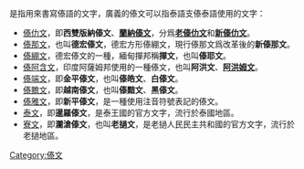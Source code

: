'''{{PAGENAME}}'''是指用來書寫傣語的文字，廣義的傣文可以指泰語支傣泰語使用的文字：
* [[傣仂文|傣仂文]]，即'''西雙版納傣文'''、'''[[蘭納文|蘭納傣文]]'''，分爲'''[[老傣仂文|老傣仂文]]'''和'''[[新傣仂文|新傣仂文]]'''。
* [[傣那文|傣那文]]，也叫'''德宏傣文'''，德宏方形傣綳文，現行傣那文爲改革後的'''新傣那文'''。
* [[傣綳文|傣綳文]]，德宏傣文的一種，緬甸撣邦稱'''撣文'''，也叫'''傣耶文'''。
* [[傣阿含文|傣阿含文]]，印度阿薩姆邦使用的一種傣文，也叫'''阿洪文'''、'''[[阿洪姆文|阿洪姆文]]'''。
* [[傣端文|傣端文]]，即'''金平傣文'''，也叫'''傣皓文'''、'''白傣文'''。
* [[傣黕文|傣黵文]]，即'''越南傣文'''，也叫'''傣黯文'''、'''黑傣文'''。
* [[傣雅文|傣雅文]]，即'''新平傣文'''，是一種使用注音符號表記的傣文。
* [[泰文|泰文]]，即'''暹羅傣文'''，是泰王國的官方文字，流行於泰國地區。
* [[寮文|寮文]]，即'''瀾滄傣文'''，也叫'''老撾文'''，是老撾人民民主共和國的官方文字，流行於老撾地區。
{{disambig}}

[[Category:傣文|Category:傣文]]